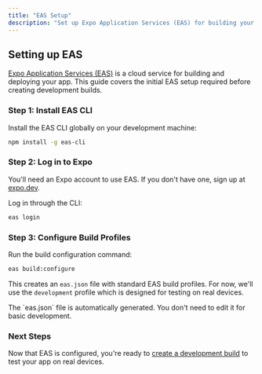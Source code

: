 ```yaml
---
title: "EAS Setup"
description: "Set up Expo Application Services (EAS) for building your app"
---
```



## Setting up EAS

[Expo Application Services (EAS)](https://expo.dev/eas) is a cloud service for building and deploying your app. This guide covers the initial EAS setup required before creating development builds.

### Step 1: Install EAS CLI

Install the EAS CLI globally on your development machine:

```bash
npm install -g eas-cli
```

### Step 2: Log in to Expo

You'll need an Expo account to use EAS. If you don't have one, sign up at [expo.dev](https://expo.dev/signup).

Log in through the CLI:

```bash
eas login
```

### Step 3: Configure Build Profiles

Run the build configuration command:

```bash
eas build:configure
```

This creates an `eas.json` file with standard EAS build profiles. For now, we'll use the `development` profile which is designed for testing on real devices.

<Tip>
  The `eas.json` file is automatically generated. You don't need to edit it for basic development.
</Tip>

### Next Steps

Now that EAS is configured, you're ready to [create a development build](/quickstart/development-build) to test your app on real devices.
